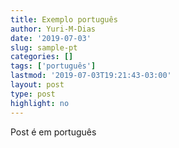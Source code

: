 ```yaml
---
title: Exemplo português
author: Yuri-M-Dias
date: '2019-07-03'
slug: sample-pt
categories: []
tags: ['português']
lastmod: '2019-07-03T19:21:43-03:00'
layout: post
type: post
highlight: no
---
```


Post é em português